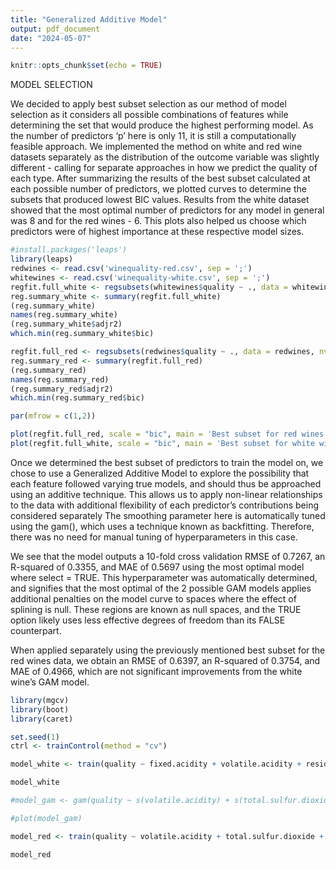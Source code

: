 ```yaml
---
title: "Generalized Additive Model"
output: pdf_document
date: "2024-05-07"
---
```


```r
knitr::opts_chunk$set(echo = TRUE)
```

MODEL SELECTION 


We decided to apply best subset selection as our method of model selection as it considers all possible combinations of features while determining the set that would produce the highest performing model. As the number of predictors 'p' here is only 11, it is still a computationally feasible approach. We implemented the method on white and red wine datasets separately as the distribution of the outcome variable was slightly different - calling for separate approaches in how we predict the quality of each type. After summarizing the results of the best subset calculated at each possible number of predictors, we plotted curves to determine the subsets that produced lowest BIC values. Results from the white dataset showed that the most optimal number of predictors for any model in general was 8 and for the red wines - 6. This plots also helped us choose which predictors were of highest importance at these respective model sizes.

```r

#install.packages('leaps')
library(leaps)
redwines <- read.csv('winequality-red.csv', sep = ';')
whitewines <- read.csv('winequality-white.csv', sep = ';')
regfit.full_white <- regsubsets(whitewines$quality ~ ., data = whitewines, nvmax = 12)
reg.summary_white <- summary(regfit.full_white)
(reg.summary_white)
names(reg.summary_white)
(reg.summary_white$adjr2)
which.min(reg.summary_white$bic)

regfit.full_red <- regsubsets(redwines$quality ~ ., data = redwines, nvmax = 12)
reg.summary_red <- summary(regfit.full_red)
(reg.summary_red)
names(reg.summary_red)
(reg.summary_red$adjr2)
which.min(reg.summary_red$bic)

par(mfrow = c(1,2))

plot(regfit.full_red, scale = "bic", main = 'Best subset for red wines')
plot(regfit.full_white, scale = "bic", main = 'Best subset for white wines')
```


Once we determined the best subset of predictors to train the model on, we chose to use a Generalized Additive Model to explore the possibility that each feature followed varying true models, and should thus be approached using an additive technique. This allows us to apply non-linear relationships to the data with additional flexibility of each predictor's contributions being considered separately The smoothing parameter here is automatically tuned using the gam(), which uses a technique known as backfitting. Therefore, there was no need for manual tuning of hyperparameters in this case.

We see that the model outputs a 10-fold cross validation RMSE of 0.7267, an R-squared of 0.3355, and MAE of  0.5697 using the most optimal model where select = TRUE. This hyperparameter was automatically determined, and signifies that the most optimal of the 2 possible GAM models applies additional penalties on the model curve to spaces where the effect of splining is null. These regions are known as null spaces, and the TRUE option likely uses less effective degrees of freedom than its FALSE counterpart.

When applied separately using the previously mentioned best subset for the red wines data, we obtain an RMSE of 0.6397, an R-squared of 0.3754, and MAE of  0.4966, which are not significant improvements from the white wine's GAM model.

```r

library(mgcv)
library(boot)
library(caret)

set.seed(1)
ctrl <- trainControl(method = "cv")

model_white <- train(quality ~ fixed.acidity + volatile.acidity + residual.sugar + free.sulfur.dioxide + density + pH + sulphates + alcohol, data = whitewines, method = "gam", trControl = ctrl)

model_white

#model_gam <- gam(quality ~ s(volatile.acidity) + s(total.sulfur.dioxide) + s(chlorides) + s(pH) + s(sulphates) + s(alcohol), data = redwines)

#plot(model_gam)

model_red <- train(quality ~ volatile.acidity + total.sulfur.dioxide + chlorides + pH + sulphates + alcohol, data = redwines, method = "gam", trControl = ctrl)

model_red
```
